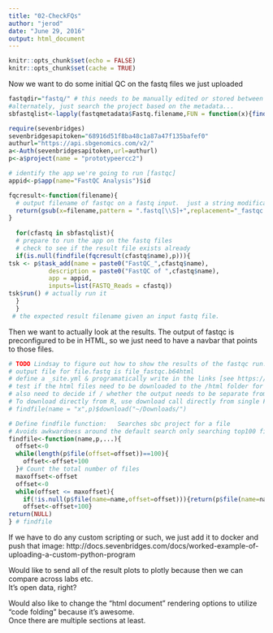 ```yaml
---
title: "02-CheckFQs"
author: "jerod"
date: "June 29, 2016"
output: html_document
---
```

```r
knitr::opts_chunk$set(echo = FALSE)
knitr::opts_chunk$set(cache = TRUE)
```

Now we want to do some initial QC on the fastq files we just uploaded
```r
fastqdir="fastq/" # this needs to be manually edited or stored between files.
#alternately, just search the project based on the metadata...
sbfastqlist<-lapply(fastqmetadata$Fastq.filename,FUN = function(x){findfile(name=x,p=p)})

```
```r
require(sevenbridges)
sevenbridgesapitoken="68916d51f8ba48c1a87a47f135bafef0"
authurl="https://api.sbgenomics.com/v2/" 
a<-Auth(sevenbridgesapitoken,url=authurl)
p<-a$project(name = "prototypeercc2")
```
```R
# identify the app we're going to run [fastqc]
appid<-p$app(name="FastQC Analysis")$id

fqcresult<-function(filename){
  # output filename of fastqc on a fastq input.  just a string modification
  return(gsub(x=filename,pattern = ".fastq[\\S]+",replacement="_fastqc.b64html",perl=TRUE))
}
  
  for(cfastq in sbfastqlist){
  # prepare to run the app on the fastq files 
  # check to see if the result file exists already
  if(is.null(findfile(fqcresult(cfastq$name),p))){  
tsk <- p$task_add(name = paste0("FastQC_",cfastq$name), 
           description = paste0("FastQC of ",cfastq$name), 
           app = appid,
           inputs=list(FASTQ_Reads = cfastq))
tsk$run() # actually run it
  }
  }
 # the expected result filename given an input fastq file.
```
Then we want to actually look at the results.  The output of fastqc is preconfigured to be
in HTML, so we just need to have a navbar that points to those files.

```R
# TODO Lindsay to figure out how to show the results of the fastqc run...
# output file for file.fastq is file_fastqc.b64html
# define a _site.yml & programatically write in the links [see https://rmarkdown.rstudio.com/rmarkdown_websites.html]
# test if the html files need to be downloaded to the /html folder for building or if they can be remote links
# also need to decide if / whether the output needs to be separate from the scripting of the runs.
# To download directly from R, use download call directly from single File object.
# findfile(name = "x",p)$download("~/Downloads/")
```
```R
# Define findfile function:   Searches sbc project for a file
# Avoids awkwardness around the default search only searching top100 files
findfile<-function(name,p,...){
  offset<-0
  while(length(p$file(offset=offset))==100){
    offset<-offset+100
  }# Count the total number of files
  maxoffset<-offset
  offset<-0
  while(offset <= maxoffset){
    if(!is.null(p$file(name=name,offset=offset))){return(p$file(name=name,offset=offset))}
    offset<-offset+100}
return(NULL)
} # findfile 
```

If we have to do any custom scripting or such, we just add it to docker and push that image:
http://docs.sevenbridges.com/docs/worked-example-of-uploading-a-custom-python-program

Would like to send all of the result plots to plotly because then we can compare across labs etc.  
It's open data, right?

Would also like to change the "html document" rendering options to utilize "code folding" because it's awesome.  
Once there are multiple sections at least.